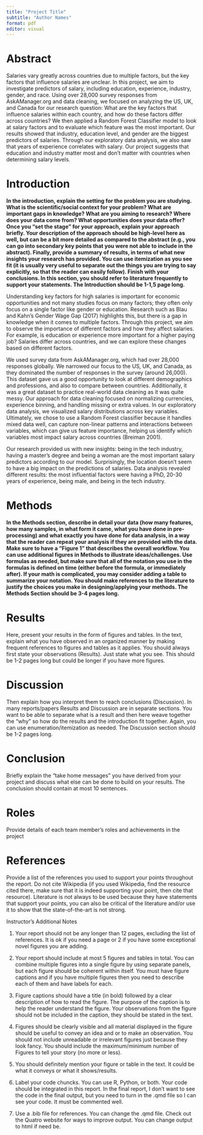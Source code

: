 ```yaml
---
title: "Project Title"
subtitle: "Author Names"
format: pdf
editor: visual
---
```


# Abstract

Salaries vary greatly across countries due to multiple factors, but the key factors that influence salaries are unclear. In this project, we aim to investigate predictors of salary, including education, experience, industry, gender, and race. Using over 28,000 survey responses from AskAManager.org and data cleaning, we focused on analyzing the US, UK, and Canada for our research question: What are the key factors that influence salaries within each country, and how do these factors differ across countries? We then applied a Random Forest Classifier model to look at salary factors and to evaluate which feature was the most important. Our results showed that industry, education level, and gender are the biggest predictors of salaries. Through our exploratory data analysis, we also saw that years of experience correlates with salary. Our project suggests that education and industry matter most and don't matter with countries when determining salary levels. 

# Introduction

**In the introduction, explain the setting for the problem you are studying. What is the scientific/social context for your problem? What are important gaps in knowledge? What are you aiming to research? Where does your data come from? What opportunities does your data offer? Once you "set the stage " for your approach, explain your approach briefly. Your description of the approach should be high-level here as well, but can be a bit more detailed as compared to the abstract (e.g., you can go into secondary key points that you were not able to include in the abstract). Finally, provide a summary of results, in terms of what new insights your research has provided. You can use itemization as you see fit (it is usually very useful to separate out the things you are trying to say explicitly, so that the reader can easily follow). Finish with your conclusions. In this section, you should refer to literature frequently to support your statements. The Introduction should be 1-1,5 page long.**

Understanding key factors for high salaries is important for economic opportunities and not many studies focus on many factors; they often only focus on a single factor like gender or education. Research such as Blau and Kahn's Gender Wage Gap (2017) highlights this, but there is a gap in knowledge when it comes to multiple factors. Through this project, we aim to observe the importance of different factors and how they affect salaries. For example, is education or experience more important for a higher paying job? Salaries differ across countries, and we can explore these changes based on different factors.

We used survey data from AskAManager.org, which had over 28,000 responses globally. We narrowed our focus to the US, UK, and Canada, as they dominated the number of responses in the survey (around 26,000). This dataset gave us a good opportunity to look at different demographics and professions, and also to compare between countries. Additionally, it was a great dataset to practice real-world data cleaning as it was quite messy. Our approach for data cleaning focused on normalizing currencies, experience binning, and handling missing or extra values. In our exploratory data analysis, we visualized salary distributions across key variables. Ultimately, we chose to use a Random Forest classifier because it handles mixed data well, can capture non-linear patterns and interactions between variables, which can give us feature importance, helping us identify which variables most impact salary across countries (Breiman 2001). 

Our research provided us with new insights: being in the tech industry, having a master’s degree and being a woman are the most important salary predictors according to our model. Surprisingly, the location doesn’t seem to have a big impact on the predictions of salaries. Data analysis revealed different results: the most influential factors were having a PhD, 20-30 years of experience, being male, and being in the tech industry. 


# Methods

**In the Methods section, describe in detail your data (how many features, how many samples, in what form it came, what you have done in pre-processing) and what exactly you have done for data analysis, in a way that the reader can repeat your analysis if they are provided with the data. Make sure to have a "Figure 1" that describes the overall workflow. You can use additional figures in Methods to illustrate ideas/challenges. Use formulas as needed, but make sure that all of the notation you use in the formulas is defined on time (either before the formula, or immediately after). If your math is complicated, you may consider adding a table to summarize your notation. You should make references to the literature to justify the choices you make in designing/applying your methods. The Methods Section should be 3-4 pages long.**



# Results

Here, present your results in the form of figures and tables. In the text, explain what you have observed in an organized manner by making frequent references to figures and tables as it applies. You should always first state your observations (Results). Just state what you see. This should be 1-2 pages long but could be longer if you have more figures.

# Discussion

Then explain how you interpret them to reach conclusions (Discussion). In many reports/papers Results and Discussion are in separate sections. You want to be able to separate what is a result and then here weave together the "why" so how do the results and the introduction fit together. Again, you can use enumeration/itemization as needed. The Discussion section should be 1-2 pages long.

# Conclusion

Briefly explain the "take home messages" you have derived from your project and discuss what else can be done to build on your results. The conclusion should contain at most 10 sentences.

# Roles

Provide details of each team member's roles and achievements in the project

# References

Provide a list of the references you used to support your points throughout the report. Do not cite Wikipedia (if you used Wikipedia, find the resource cited there, make sure that it is indeed supporting your point, then cite that resource). Literature is not always to be used because they have statements that support your points, you can also be critical of the literature and/or use it to show that the state-of-the-art is not strong.

Instructor's Additional Notes

1.  Your report should not be any longer than 12 pages, excluding the list of references. It is ok if you need a page or 2 if you have some exceptional novel figures you are adding.

2.  Your report should include at most 5 figures and tables in total. You can combine multiple figures into a single figure by using separate panels, but each figure should be coherent within itself. You must have figure captions and if you have multiple figures then you need to describe each of them and have labels for each.

3.  Figure captions should have a title (in bold) followed by a clear description of how to read the figure. The purpose of the caption is to help the reader understand the figure. Your observations from the figure should not be included in the caption, they should be stated in the text.

4.  Figures should be clearly visible and all material displayed in the figure should be useful to convey an idea and or to make an observation. You should not include unreadable or irrelevant figures just because they look fancy. You should include the maximum/minimum number of Figures to tell your story (no more or less).

5.  You should definitely mention your figure or table in the text. It could be what it conveys or what it shows/results.

6.  Label your code chuncks. You can use R, Python, or both. Your code should be integrated in this report. In the final report, I don't want to see the code in the final output, but you need to turn in the .qmd file so I can see your code. It must be commented well.

7.  Use a .bib file for references. You can change the .qmd file. Check out the Quatro website for ways to improve output. You can change output to html if need be.
